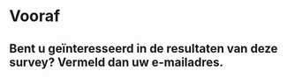# Vooraf

## Bent u geïnteresseerd in de resultaten van deze survey? Vermeld dan uw e-mailadres.







&nbsp;


